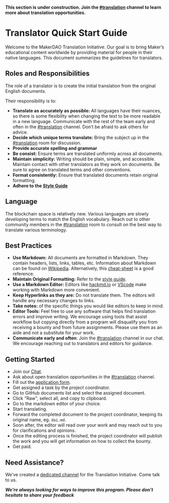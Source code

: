 <StatusBanner warning>

**This section is under construction. Join the [#translation](https://chat.makerdao.com/channel/translation) channel to learn more about translation opportunities.**

</StatusBanner>

# Translator Quick Start Guide

Welcome to the MakerDAO Translation Initiative. Our goal is to bring Maker’s educational content worldwide by providing material for people in their native languages. This document summarizes the guidelines for translators.

## Roles and Responsibilities

The role of a translator is to create the initial translation from the original English documents.

Their responsibility is to:

- **Translate as accurately as possible:** All languages have their nuances, so there is some flexibility when changing the text to be more readable in a new language. Communicate with the rest of the team early and often in the [#translation](https://chat.makerdao.com/channel/translation) channel. Don’t be afraid to ask others for advice.
- **Decide which unique terms translate:** Bring the subject up in the [#translation](https://chat.makerdao.com/channel/translation) room for discussion.
- **Provide accurate spelling and grammar**
- **Be consist:** Ensure terms are translated uniformly across all documents.
- **Maintain simplicity:** Writing should be plain, simple, and accessible. Maintain contact with other translators as they work on documents. Be sure to agree on translated terms and other conventions.
- **Format consistently:** Ensure that translated documents retain original formatting.
- **Adhere to the [Style Guide](/work_with_us/content/writing-style-guide/)**

## Language

The blockchain space is relatively new. Various languages are slowly developing terms to match the English vocabulary. Reach out to other community members in the [#translation](https://chat.makerdao.com/channel/translation) room to consult on the best way to translate various terminology.

## Best Practices

- **Use Markdown:** All documents are formatted in Markdown. They contain headers, lists, links, tables, etc. Information about Markdown can be found on [Wikipedia](https://en.wikipedia.org/wiki/Markdown). Alternatively, this [cheat-sheet](https://github.com/adam-p/markdown-here/wiki/Markdown-Cheatsheet) is a good reference.
- **Maintain Original Formatting:** Refer to the [style guide](/work_with_us/content/writing-style-guide/).
- **Use a Markdown Editor:** Editors like [hackmd.io](https://hackmd.io/) or [VScode](https://code.visualstudio.com/) make working with Markdown more convenient.
- **Keep Hyperlinks as they are:** Do not translate them. The editors will handle any necessary changes to links.
- **Take notes:** of the specific things you would like editors to keep in mind.
- **Editor Tools:** Feel free to use any software that helps find translation errors and improve writing. We encourage using tools that assist workflow but copying directly from a program will disqualify you from receiving a bounty and from future assignments. Please use them as an aide and not a substitute for your work.
- **Communicate early and often**: Join the [#translation](https://chat.makerdao.com/channel/translation) channel in our chat. We encourage reaching out to translators and editors for guidance.

## Getting Started

- Join our [Chat](https://chat.makerdao.com).
- Ask about open translation opportunities in the [#translation](https://chat.makerdao.com/channel/translation) channel.
- Fill out the [application form](https://airtable.com/shr415iT3e8S8nuzS).
- Get assigned a task by the project coordinator.
- Go to GitHub documents list and select the assigned document.
- Click "Raw", select all, and copy to clipboard.
- Go to the markdown editor of your choice.
- Start translating.
- Forward the completed document to the project coordinator, keeping its original name, eg. `dai.md`.
- Soon after, the editor will read over your work and may reach out to you for clarifications and opinions.
- Once the editing process is finished, the project coordinator will publish the work and you will get information on how to collect the bounty.
- Get paid.

## Need Assistance?

We’ve created a [dedicated channel](https://chat.makerdao.com/channel/translation) for the Translation Initiative. Come talk to us.

**_We're always looking for ways to improve this program. Please don’t hesitate to share your feedback_**
